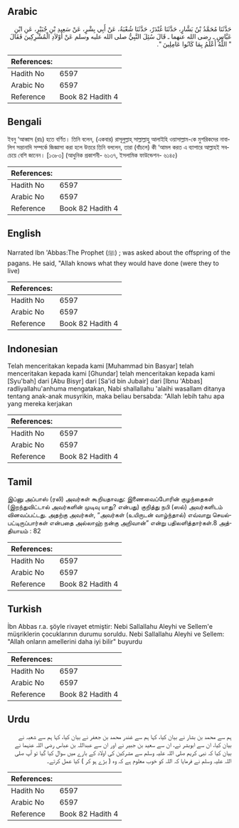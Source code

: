 ## Arabic


<div dir="rtl" lang="ar" style={{fontSize:'larger',backgroundColor:'#f8f9fa',padding:20}}>
حَدَّثَنَا مُحَمَّدُ بْنُ بَشَّارٍ، حَدَّثَنَا غُنْدَرٌ، حَدَّثَنَا شُعْبَةُ، عَنْ أَبِي بِشْرٍ، عَنْ سَعِيدِ بْنِ جُبَيْرٍ، عَنِ ابْنِ عَبَّاسٍ ـ رضى الله عنهما ـ قَالَ سُئِلَ النَّبِيُّ صلى الله عليه وسلم عَنْ أَوْلاَدِ الْمُشْرِكِينَ فَقَالَ ‏ "‏ اللَّهُ أَعْلَمُ بِمَا كَانُوا عَامِلِينَ ‏"‏‏.‏
</div>
<div style={{backgroundColor:'#f8f9fa',padding:20, marginBottom: 10}}><table> <thead> <tr> <th>References:</th> <th></th> </tr> </thead> <tbody><tr><td>Hadith No</td><td>6597</td></tr><tr><td>Arabic No</td><td>6597</td></tr><tr><td>Reference</td><td>Book 82 Hadith 4</td></tr></tbody></table></div>

## Bengali


<div dir="ltr" lang="bn" style={{fontSize:'larger',backgroundColor:'#f8f9fa',padding:20}}>
ইবনু ‘আব্বাস (রাঃ) হতে বর্ণিত। তিনি বলেন, (একবার) রাসূলুল্লাহ্ সাল্লাল্লাহু আলাইহি ওয়াসাল্লাম-কে মুশরিকদের নাবালিগ সন্তানাদি সম্পর্কে জিজ্ঞাসা করা হলে উত্তরে তিনি বললেন, তারা (বাঁচলে) কী ‘আমল করত এ ব্যাপারে আল্লাহই সবচেয়ে বেশি জানেন। [১৩৮৩] (আধুনিক প্রকাশনী- ৬১৩৭, ইসলামিক ফাউন্ডেশন- ৬১৪৫)
</div>
<div style={{backgroundColor:'#f8f9fa',padding:20, marginBottom: 10}}><table> <thead> <tr> <th>References:</th> <th></th> </tr> </thead> <tbody><tr><td>Hadith No</td><td>6597</td></tr><tr><td>Arabic No</td><td>6597</td></tr><tr><td>Reference</td><td>Book 82 Hadith 4</td></tr></tbody></table></div>

## English


<div dir="ltr" lang="en" style={{fontSize:'larger',backgroundColor:'#f8f9fa',padding:20}}>
Narrated Ibn 'Abbas:The Prophet (ﷺ) ; was asked about the offspring of the pagans. He said, "Allah knows what they would have done (were they to live)
</div>
<div style={{backgroundColor:'#f8f9fa',padding:20, marginBottom: 10}}><table> <thead> <tr> <th>References:</th> <th></th> </tr> </thead> <tbody><tr><td>Hadith No</td><td>6597</td></tr><tr><td>Arabic No</td><td>6597</td></tr><tr><td>Reference</td><td>Book 82 Hadith 4</td></tr></tbody></table></div>

## Indonesian


<div dir="ltr" lang="id" style={{fontSize:'larger',backgroundColor:'#f8f9fa',padding:20}}>
Telah menceritakan kepada kami [Muhammad bin Basyar] telah menceritakan kepada kami [Ghundar] telah menceritakan kepada kami [Syu'bah] dari [Abu Bisyr] dari [Sa'id bin Jubair] dari [Ibnu 'Abbas] radliyallahu'anhuma mengatakan, Nabi shallallahu 'alaihi wasallam ditanya tentang anak-anak musyrikin, maka beliau bersabda: "Allah lebih tahu apa yang mereka kerjakan
</div>
<div style={{backgroundColor:'#f8f9fa',padding:20, marginBottom: 10}}><table> <thead> <tr> <th>References:</th> <th></th> </tr> </thead> <tbody><tr><td>Hadith No</td><td>6597</td></tr><tr><td>Arabic No</td><td>6597</td></tr><tr><td>Reference</td><td>Book 82 Hadith 4</td></tr></tbody></table></div>

## Tamil


<div dir="ltr" lang="ta" style={{fontSize:'larger',backgroundColor:'#f8f9fa',padding:20}}>
இப்னு அப்பாஸ் (ரலி) அவர்கள் கூறியதாவது: இணைவைப்போரின் குழந்தைகள் (இறந்துவிட்டால் அவர்களின் முடிவு யாது? என்பது) குறித்து நபி (ஸல்) அவர்களிடம் வினவப்பட்டது. அதற்கு அவர்கள், “அவர்கள் (உயிருடன் வாழ்ந்தால்) எவ்வாறு செயல்பட்டிருப்பார்கள் என்பதை அல்லாஹ் நன்கு அறிவான்” என்று பதிலளித்தார்கள்.8 அத்தியாயம் : 82
</div>
<div style={{backgroundColor:'#f8f9fa',padding:20, marginBottom: 10}}><table> <thead> <tr> <th>References:</th> <th></th> </tr> </thead> <tbody><tr><td>Hadith No</td><td>6597</td></tr><tr><td>Arabic No</td><td>6597</td></tr><tr><td>Reference</td><td>Book 82 Hadith 4</td></tr></tbody></table></div>

## Turkish


<div dir="ltr" lang="tr" style={{fontSize:'larger',backgroundColor:'#f8f9fa',padding:20}}>
İbn Abbas r.a. şöyle rivayet etmiştir: Nebi Sallallahu Aleyhi ve Sellem'e müşriklerin çocuklarının durumu soruldu. Nebi Sallallahu Aleyhi ve Sellem: "Allah onların amellerini daha iyi bilir" buyurdu
</div>
<div style={{backgroundColor:'#f8f9fa',padding:20, marginBottom: 10}}><table> <thead> <tr> <th>References:</th> <th></th> </tr> </thead> <tbody><tr><td>Hadith No</td><td>6597</td></tr><tr><td>Arabic No</td><td>6597</td></tr><tr><td>Reference</td><td>Book 82 Hadith 4</td></tr></tbody></table></div>

## Urdu


<div dir="rtl" lang="ur" style={{fontSize:'larger',backgroundColor:'#f8f9fa',padding:20}}>
ہم سے محمد بن بشار نے بیان کیا، کہا ہم سے غندر محمد بن جعفر نے بیان کیا، کہا ہم سے شعبہ نے بیان کیا، ان سے ابوبشر نے، ان سے سعید بن جبیر نے اور ان سے عبداللہ بن عباس رضی اللہ عنہما نے بیان کیا کہ نبی کریم صلی اللہ علیہ وسلم سے مشرکین کی اولاد کے بارے میں سوال کیا گیا تو آپ صلی اللہ علیہ وسلم نے فرمایا کہ اللہ کو خوب معلوم ہے کہ وہ ( بڑے ہو کر ) کیا عمل کرتے۔
</div>
<div style={{backgroundColor:'#f8f9fa',padding:20, marginBottom: 10}}><table> <thead> <tr> <th>References:</th> <th></th> </tr> </thead> <tbody><tr><td>Hadith No</td><td>6597</td></tr><tr><td>Arabic No</td><td>6597</td></tr><tr><td>Reference</td><td>Book 82 Hadith 4</td></tr></tbody></table></div>